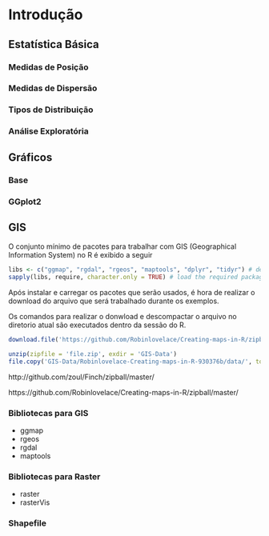 # Introdução {#intro}


## Estatística Básica

### Medidas de Posição

### Medidas de Dispersão

### Tipos de Distribuição

### Análise Exploratória

## Gráficos

### Base

### GGplot2

## GIS

O conjunto mínimo de pacotes para trabalhar com GIS (Geographical Information System) no R é exibido a seguir

```r

libs <- c("ggmap", "rgdal", "rgeos", "maptools", "dplyr", "tidyr") # declare the list of packages to load on environment
sapply(libs, require, character.only = TRUE) # load the required packages

```

Após instalar e carregar os pacotes que serão usados, é hora de realizar o download do arquivo que será trabalhado durante os exemplos.

Os comandos para realizar o donwload e descompactar o arquivo no diretorio atual são executados dentro da sessão do R.

```r
download.file('https://github.com/Robinlovelace/Creating-maps-in-R/zipball/master/', destfile = 'file.zip')
```


```r
unzip(zipfile = 'file.zip', exdir = 'GIS-Data')
file.copy('GIS-Data/Robinlovelace-Creating-maps-in-R-930376b/data/', to = 'GIS-Data', recursive = TRUE)
```


http://github.com/zoul/Finch/zipball/master/

https://github.com/Robinlovelace/Creating-maps-in-R/zipball/master/

### Bibliotecas para GIS

  - ggmap
  - rgeos
  - rgdal
  - maptools

### Bibliotecas para Raster

 - raster
 - rasterVis

### Shapefile

